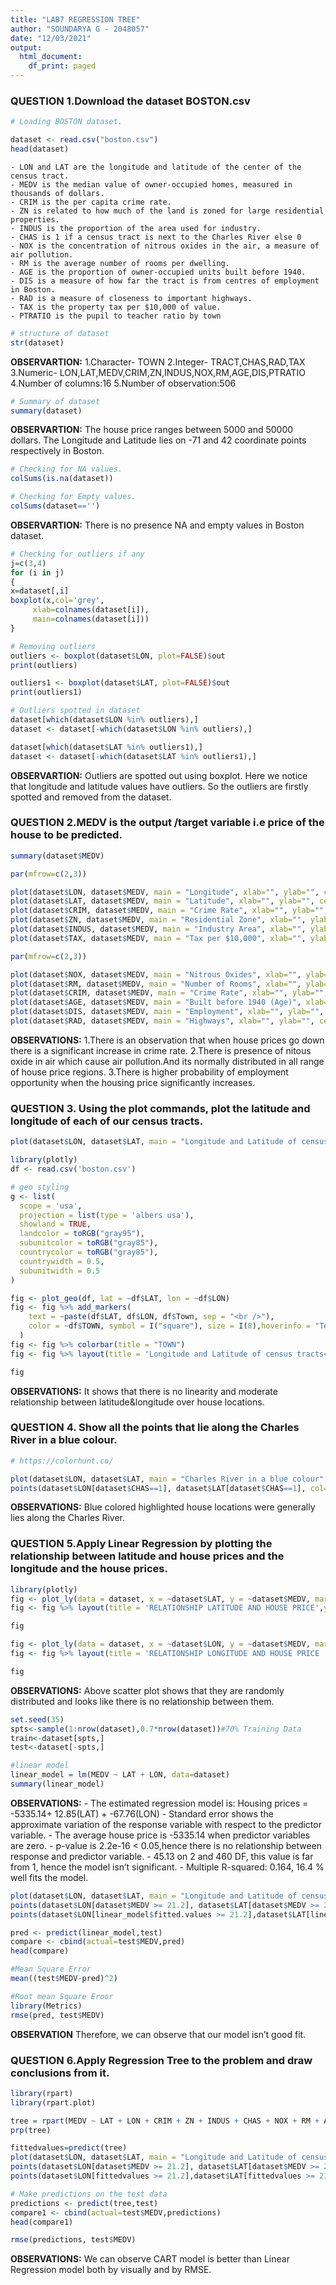 ```yaml
---
title: "LAB7 REGRESSION TREE"
author: "SOUNDARYA G - 2048057"
date: "12/03/2021"
output:
  html_document:
    df_print: paged
---
```


### QUESTION 1.Download the dataset BOSTON.csv

```r
# Loading BOSTON dataset.

dataset <- read.csv("boston.csv")
head(dataset)
```
    
    - LON and LAT are the longitude and latitude of the center of the census tract.
    - MEDV is the median value of owner-occupied homes, measured in thousands of dollars.
    - CRIM is the per capita crime rate.
    - ZN is related to how much of the land is zoned for large residential properties.
    - INDUS is the proportion of the area used for industry.
    - CHAS is 1 if a census tract is next to the Charles River else 0 
    - NOX is the concentration of nitrous oxides in the air, a measure of air pollution.
    - RM is the average number of rooms per dwelling.
    - AGE is the proportion of owner-occupied units built before 1940.
    - DIS is a measure of how far the tract is from centres of employment in Boston.
    - RAD is a measure of closeness to important highways.
    - TAX is the property tax per $10,000 of value.
    - PTRATIO is the pupil to teacher ratio by town

```r
# structure of dataset
str(dataset)
```

**OBSERVARTION:**
     1.Character- TOWN
     2.Integer- TRACT,CHAS,RAD,TAX
     3.Numeric- LON,LAT,MEDV,CRIM,ZN,INDUS,NOX,RM,AGE,DIS,PTRATIO
     4.Number of columns:16
     5.Number of observation:506
     
```r
# Summary of dataset
summary(dataset)
```

**OBSERVARTION:**
        The house price ranges between 5000 and 50000 dollars.
        The Longitude and Latitude lies on -71 and 42 coordinate points respectively in Boston.
        
```r
# Checking for NA values.
colSums(is.na(dataset))
```

```r
# Checking for Empty values.
colSums(dataset=='')
```

**OBSERVARTION:**
        There is no presence NA and empty values in Boston dataset.
        
```r
# Checking for outliers if any
j=c(3,4)
for (i in j)
{
x=dataset[,i]
boxplot(x,col='grey',
     xlab=colnames(dataset[i]),
     main=colnames(dataset[i]))
}
```

```r
# Removing outliers
outliers <- boxplot(dataset$LON, plot=FALSE)$out 
print(outliers)

outliers1 <- boxplot(dataset$LAT, plot=FALSE)$out 
print(outliers1)
```

```r
# Outliers spotted in dataset
dataset[which(dataset$LON %in% outliers),]
dataset <- dataset[-which(dataset$LON %in% outliers),]
```

```r
dataset[which(dataset$LAT %in% outliers1),]
dataset <- dataset[-which(dataset$LAT %in% outliers1),]
```

**OBSERVARTION:**
        Outliers are spotted out using boxplot. Here we notice that longitude and latitude values have outliers. So the outliers are firstly spotted and removed from the dataset.  

### QUESTION 2.MEDV is the output /target variable i.e price of the house to be predicted.

```r
summary(dataset$MEDV)
```

```r
par(mfrow=c(2,3))

plot(dataset$LON, dataset$MEDV, main = "Longitude", xlab="", ylab="", cex.lab="1.5", col="#1e3799", pch=20, cex= 0.5 ) 
plot(dataset$LAT, dataset$MEDV, main = "Latitude", xlab="", ylab="", cex.lab="1.5", col="#628ca6", pch=20, cex= 0.5)
plot(dataset$CRIM, dataset$MEDV, main = "Crime Rate", xlab="", ylab="", cex.lab="1.5", col="#e58e26", pch=20, cex= 0.5)
plot(dataset$ZN, dataset$MEDV, main = "Residential Zone", xlab="", ylab="", cex.lab="1.5", col="#628ca6", pch=20, cex= 0.5)
plot(dataset$INDUS, dataset$MEDV, main = "Industry Area", xlab="", ylab="", cex.lab="1.5", col="#e58e26", pch=20, cex= 0.5)
plot(dataset$TAX, dataset$MEDV, main = "Tax per $10,000", xlab="", ylab="", cex.lab="1.5", col="#1e3799", pch=20, cex= 0.5)
```
```r
par(mfrow=c(2,3))

plot(dataset$NOX, dataset$MEDV, main = "Nitrous Oxides", xlab="", ylab="", cex.lab="1.5", col="#84817a", pch=20, cex= 0.5 ) 
plot(dataset$RM, dataset$MEDV, main = "Number of Rooms", xlab="", ylab="", cex.lab="1.5", col="#cd6133", pch=20, cex= 0.5 ) 
plot(dataset$CRIM, dataset$MEDV, main = "Crime Rate", xlab="", ylab="", cex.lab="1.5", col="#b33939", pch=20, cex= 0.5 ) 
plot(dataset$AGE, dataset$MEDV, main = "Built before 1940 (Age)", xlab="", ylab="", cex.lab="1.5", col="#b33939", pch=20, cex= 0.5 ) 
plot(dataset$DIS, dataset$MEDV, main = "Employment", xlab="", ylab="", cex.lab="1.5", col="#cd6133", pch=20, cex= 0.5 ) 
plot(dataset$RAD, dataset$MEDV, main = "Highways", xlab="", ylab="", cex.lab="1.5", col="#84817a", pch=20, cex= 0.5 ) 
```

**OBSERVATIONS:**
       1.There is an observation that when house prices go down there is a significant increase in crime rate.
       2.There is presence of nitous oxide in air which cause air pollution.And its normally distributed in all range of house price regions.
       3.There is higher probability of employment opportunity when the housing price significantly increases.


### QUESTION 3. Using the plot commands, plot the latitude and longitude of each of our census tracts.
```r
plot(dataset$LON, dataset$LAT, main = "Longitude and Latitude of census tracts",  xlab="Longitude", ylab="Latitude", col="#bbbbbb", pch=20, cex= 1.0)
```
```r
library(plotly)
df <- read.csv('boston.csv')

# geo styling
g <- list(
  scope = 'usa',
  projection = list(type = 'albers usa'),
  showland = TRUE,
  landcolor = toRGB("gray95"),
  subunitcolor = toRGB("gray85"),
  countrycolor = toRGB("gray85"),
  countrywidth = 0.5,
  subunitwidth = 0.5
)

fig <- plot_geo(df, lat = ~df$LAT, lon = ~df$LON)
fig <- fig %>% add_markers(
    text = ~paste(df$LAT, df$LON, df$Town, sep = "<br />"),
    color = ~df$TOWN, symbol = I("square"), size = I(8),hoverinfo = "Text"
  )
fig <- fig %>% colorbar(title = "TOWN")
fig <- fig %>% layout(title = 'Longitude and Latitude of census tracts<br />(Boston)', geo = g,hovermode = TRUE)

fig
```

**OBSERVATIONS:**
           It shows that there is no linearity and moderate relationship between latitude&longitude over house locations.
           
           

### QUESTION 4. Show all the points that lie along the Charles River in a blue colour.
```r
# https://colorhunt.co/

plot(dataset$LON, dataset$LAT, main = "Charles River in a blue colour",  xlab="Longitude", ylab="Latitude", col="#bbbbbb", pch=20, cex= 1)
points(dataset$LON[dataset$CHAS==1], dataset$LAT[dataset$CHAS==1], col="#005fba", pch=16)
```

**OBSERVATIONS:**
           Blue colored highlighted house locations were generally lies along the Charles River.

### QUESTION 5.Apply Linear Regression by plotting the relationship between latitude and house prices and the longitude and the house prices.
```r
library(plotly)
fig <- plot_ly(data = dataset, x = ~dataset$LAT, y = ~dataset$MEDV, marker = list(size = 10,color = '#822659'))
fig <- fig %>% layout(title = 'RELATIONSHIP LATITUDE AND HOUSE PRICE',yaxis = list(title = "House Price",zeroline = TRUE),xaxis = list(title = "Latitude",zeroline = TRUE))

fig
```


```r
fig <- plot_ly(data = dataset, x = ~dataset$LON, y = ~dataset$MEDV, marker = list(size = 10,color = '#005AFF'))
fig <- fig %>% layout(title = 'RELATIONSHIP LONGITUDE AND HOUSE PRICE ',yaxis = list(title = "House Price",zeroline = TRUE),xaxis = list(title = "Longitude",zeroline = TRUE))

fig
```

**OBSERVATIONS:**
           Above scatter plot shows that they are randomly distributed and looks like there is no relationship between them.
           
```r
set.seed(35)
spts<-sample(1:nrow(dataset),0.7*nrow(dataset))#70% Training Data
train<-dataset[spts,]
test<-dataset[-spts,]
```


```r
#linear model
linear_model = lm(MEDV ~ LAT + LON, data=dataset)
summary(linear_model)
```

**OBSERVATIONS:**
        - The estimated regression model is:
          Housing prices =  -5335.14+ 12.85(LAT) + -67.76(LON)
        - Standard error shows the approximate variation of the response variable with respect to the predictor variable.
        - The average house price is -5335.14 when predictor variables are zero.
        - p-value is 2.2e-16 < 0.05,hence there is no relationship between response and predictor variable.
        - 45.13 on 2 and 460 DF, this value is far from 1, hence the model isn't significant.
        - Multiple R-squared:  0.164, 16.4 % well fits the model.
         

```r
plot(dataset$LON, dataset$LAT, main = "Longitude and Latitude of census tracts",  xlab="Longitude", ylab="Latitude", col="black", pch=20, cex= 1)
points(dataset$LON[dataset$MEDV >= 21.2], dataset$LAT[dataset$MEDV >= 21.2], col="#005fba", pch=16)
points(dataset$LON[linear_model$fitted.values >= 21.2],dataset$LAT[linear_model$fitted.values >= 21.2],col='red',pch=16)
```

```r
pred <- predict(linear_model,test)
compare <- cbind(actual=test$MEDV,pred)
head(compare)
```
```r
#Mean Square Error
mean((test$MEDV-pred)^2)
```
```r
#Root mean Square Eroor
library(Metrics)
rmse(pred, test$MEDV)
```

**OBSERVATION**
            Therefore, we can observe that our model isn't good fit.

### QUESTION 6.Apply Regression Tree to the problem and draw conclusions from it.
```r
library(rpart)
library(rpart.plot)
```

```r
tree = rpart(MEDV ~ LAT + LON + CRIM + ZN + INDUS + CHAS + NOX + RM + AGE + DIS + RAD + TAX + PTRATIO, data=dataset)
prp(tree)
```
```r
fittedvalues=predict(tree)
plot(dataset$LON, dataset$LAT, main = "Longitude and Latitude of census tracts",  xlab="Longitude", ylab="Latitude", col="black", pch=20, cex= 1)
points(dataset$LON[dataset$MEDV >= 21.2], dataset$LAT[dataset$MEDV >= 21.2], col="#005fba", pch=16)
points(dataset$LON[fittedvalues >= 21.2],dataset$LAT[fittedvalues >= 21.2],col='red',pch=16)
```



```r
# Make predictions on the test data
predictions <- predict(tree,test)
compare1 <- cbind(actual=test$MEDV,predictions)
head(compare1)
```
```r
rmse(predictions, test$MEDV)
```

**OBSERVATIONS:**
      We can observe CART model is better than Linear Regression model both by visually and by RMSE.